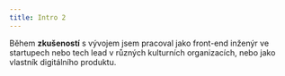 ```yaml
---
title: Intro 2
---
```


Během **<YearsOfExperience /> zkušeností** s vývojem jsem pracoval jako <NoWrap>front-end</NoWrap> inženýr ve startupech nebo tech lead v různých kulturních organizacích, nebo jako vlastník digitálního produktu.
